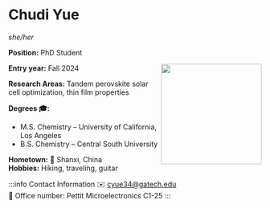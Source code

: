 


# Chudi Yue
*she/her*

**Position:** PhD Student

<img src={profImage} width="200" align="right"/> 

**Entry year:** Fall 2024<br/>

**Research Areas:** Tandem perovskite solar cell optimization, thin film properties

**Degrees 🎓:**
- M.S. Chemistry – University of California, Los Angeles
- B.S. Chemistry – Central South University

**Hometown:** 🏡  Shanxi, China <br/>
**Hobbies:** Hiking, traveling, guitar

:::info Contact Information
✉️ cyue34@gatech.edu <br/>
📍 Office number: Pettit Microelectronics C1-25
:::